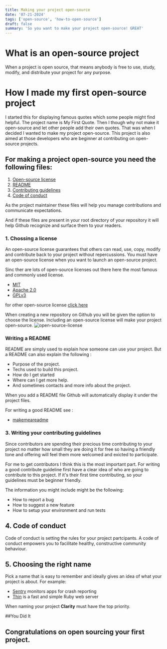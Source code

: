```yaml
---
title: Making your project open-source
date: '07-21-2024'
tags: ['open-source', 'how-to-open-source']
draft: false
summary: 'So you want to make your project open-source! GREAT'
---
```


# What is an open-source project
When a project is open source, that means anybody is free to use, study, modify, and distribute your project for any purpose.

# How I made my first open-source project

I started this for displaying famous quotes which some people might find helpful. The project name is My First Quote.
Then I though why not make it open-source and let other people add their own quotes. That was when I decided I wanted to make my project open-source.
This project is also aimed at those developers who are beginner at contributing on open-source projects.

## For making a project open-source you need the following files:

1. [Open-source license](#choosing_a_license)
2. [README](#setting_up_readme)
3. [Contributing guidelines](#contribution_guidelines)
4. [Code of conduct](#code_of_conduct)

As the project maintainer these files will help you manage contributions and communicate expectations.

And if these files are present in your root directory of your repository it will help Github recognize and surface them to your readers.


### 1. Chossing a license

An open-source license guarantees that others can read, use, copy, modify and contribute back to your project without repercussions.
You must have an open-source license when you want to launch an open-source project.

Sinc ther are lots of open-source licenses out there here the most famous and commonly used license.
- [MIT](https://choosealicense.com/licenses/mit/)
- [Apache 2.0](https://choosealicense.com/licenses/apache-2.0/)
- [GPLv3](https://choosealicense.com/licenses/gpl-3.0/)

for other open-source license [click here](https://choosealicense.com)

When creating a new repository on Github you will be given the option to choose the license.
Including an open-source license will make your project open-source.
![open-source-license](https://opensource.guide/assets/images/starting-a-project/repository-license-picker.png)


### Writing a README

README are simply used to explain how someone can use your project.
But a README can also explain the following :

- Purpose of the project.
- Techs used to build this project.
- How do I get started
- Where can I get more help.
- And sometimes contacts and more info about the project.

When you add a README file Github will automatically display it under the project files.

For writing a good README see :
- [makemeareadme](https://www.makeareadme.com)

### 3. Writing your contributing guidelines

Since contributors are spending their precious time contributing to your project no matter how small they are doing it for free so having a friendly tone and offering will feel them more welcomed and exicted to participate.

For me to get contributors I think this is the most important part. For writing a good contribute guideline first have a clear idea of who are going to contribute to this project.
If it's their first time contributing, so your guidelines must be beginner friendly.

The information you might include might be the following:
- How to report a bug
- How to suggest a new feature
- How to setup your environment and run tests

## 4. Code of conduct

Code of conduct is setting the rules for your project partcipants. A code of conduct empowers you to facilitate healthy, constructive community behaviour.

## 5. Choosing the right name

Pick a name that is easy to remember and ideally gives an idea of what your project is about.
For example:
- [Sentry](https://github.com/getsentry/sentry) monitors apps for crash reporting
- [Thin](https://github.com/getsentry/sentry) is a fast and simple Ruby web server

When naming your project **Clarity** must have the top priority.

##You Did It
## Congratulations on open sourcing your first project.
